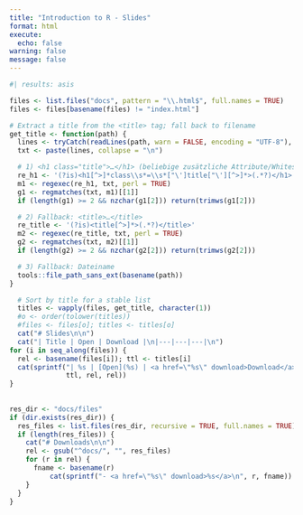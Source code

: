 ```yaml
---
title: "Introduction to R - Slides"
format: html
execute:
  echo: false
warning: false
message: false
---
```


```r
#| results: asis

files <- list.files("docs", pattern = "\\.html$", full.names = TRUE)
files <- files[basename(files) != "index.html"]

# Extract a title from the <title> tag; fall back to filename
get_title <- function(path) {
  lines <- tryCatch(readLines(path, warn = FALSE, encoding = "UTF-8"), error = function(e) "")
  txt <- paste(lines, collapse = "\n")

  # 1) <h1 class="title">…</h1> (beliebige zusätzliche Attribute/Whitespace erlaubt)
  re_h1 <- '(?is)<h1[^>]*class\\s*=\\s*["\']title["\'][^>]*>(.*?)</h1>'
  m1 <- regexec(re_h1, txt, perl = TRUE)
  g1 <- regmatches(txt, m1)[[1]]
  if (length(g1) >= 2 && nzchar(g1[2])) return(trimws(g1[2]))

  # 2) Fallback: <title>…</title>
  re_title <- '(?is)<title[^>]*>(.*?)</title>'
  m2 <- regexec(re_title, txt, perl = TRUE)
  g2 <- regmatches(txt, m2)[[1]]
  if (length(g2) >= 2 && nzchar(g2[2])) return(trimws(g2[2]))

  # 3) Fallback: Dateiname
  tools::file_path_sans_ext(basename(path))
}

  # Sort by title for a stable list
  titles <- vapply(files, get_title, character(1))
  #o <- order(tolower(titles))
  #files <- files[o]; titles <- titles[o]
  cat("# Slides\n\n")
  cat("| Title | Open | Download |\n|---|---|---|\n")
for (i in seq_along(files)) {
  rel <- basename(files[i]); ttl <- titles[i]
  cat(sprintf("| %s | [Open](%s) | <a href=\"%s\" download>Download</a> |\n",
              ttl, rel, rel))
}
  
  
res_dir <- "docs/files"
if (dir.exists(res_dir)) {
  res_files <- list.files(res_dir, recursive = TRUE, full.names = TRUE)
  if (length(res_files)) {
    cat("# Downloads\n\n")
    rel <- gsub("^docs/", "", res_files)
    for (r in rel) {
      fname <- basename(r)
          cat(sprintf("- <a href=\"%s\" download>%s</a>\n", r, fname))
    }
  }
}  
  
```
